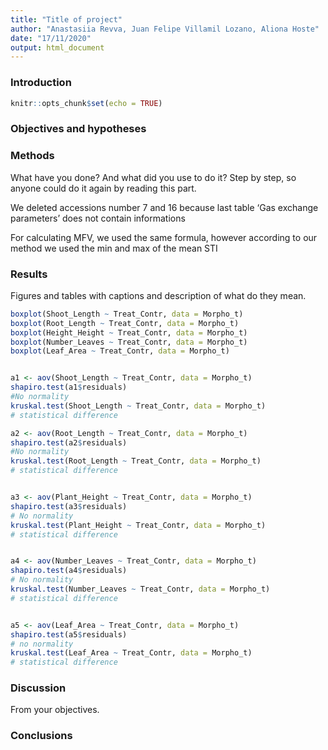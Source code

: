 ```yaml
---
title: "Title of project"
author: "Anastasiia Revva, Juan Felipe Villamil Lozano, Aliona Hoste"
date: "17/11/2020"
output: html_document
---
```


### Introduction
```r
knitr::opts_chunk$set(echo = TRUE)
```

### Objectives and hypotheses

### Methods 
What have you done? And what did you use to do it? Step by step, so anyone could do it again by reading this part.

We deleted accessions number 7 and 16 because last table 'Gas exchange parameters' does not contain informations


For calculating MFV, we used the same formula, however according to our method we used the min and max of the mean STI


### Results 
Figures and tables with captions and description of what do they mean.



```r

boxplot(Shoot_Length ~ Treat_Contr, data = Morpho_t)
boxplot(Root_Length ~ Treat_Contr, data = Morpho_t)
boxplot(Height_Height ~ Treat_Contr, data = Morpho_t)
boxplot(Number_Leaves ~ Treat_Contr, data = Morpho_t)
boxplot(Leaf_Area ~ Treat_Contr, data = Morpho_t)


a1 <- aov(Shoot_Length ~ Treat_Contr, data = Morpho_t)
shapiro.test(a1$residuals)
#No normality
kruskal.test(Shoot_Length ~ Treat_Contr, data = Morpho_t)
# statistical difference

a2 <- aov(Root_Length ~ Treat_Contr, data = Morpho_t)
shapiro.test(a2$residuals)
#No normality
kruskal.test(Root_Length ~ Treat_Contr, data = Morpho_t)
# statistical difference


a3 <- aov(Plant_Height ~ Treat_Contr, data = Morpho_t)
shapiro.test(a3$residuals)
# No normality
kruskal.test(Plant_Height ~ Treat_Contr, data = Morpho_t)
# statistical difference


a4 <- aov(Number_Leaves ~ Treat_Contr, data = Morpho_t)
shapiro.test(a4$residuals)
# No normality 
kruskal.test(Number_Leaves ~ Treat_Contr, data = Morpho_t)
# statistical difference


a5 <- aov(Leaf_Area ~ Treat_Contr, data = Morpho_t)
shapiro.test(a5$residuals)
# no normality 
kruskal.test(Leaf_Area ~ Treat_Contr, data = Morpho_t)
# statistical difference

```





### Discussion 
From your objectives.

### Conclusions


